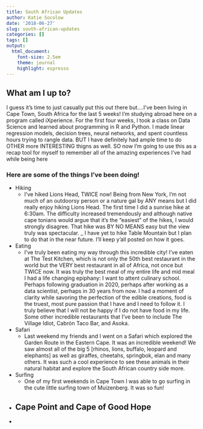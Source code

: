 ```yaml
---
title: South African Updates
author: Katie Socolow
date: '2018-06-27'
slug: south-african-updates
categories: []
tags: []
output:
  html_document:
    font-size: 2.5em
    theme: journal
    highlight: espresso
---
```

## What am I up to?

I guess it's time to just casually put this out there but....I've been living in Cape Town, South Africa for the last 5 weeks! I'm studying abroad here on a program called iXperience. For the first four weeks, I took a class on Data Science and learned about programming in R and Python. I made linear regression models, decision trees, neural networks, and spent countless hours trying to rangle data. BUT I have definitely had ample time to do OTHER more INTERESTING thigns as well. SO now I'm going to use this as a recap tool for myself to remember all of the amazing experiences I've had while being here

### Here are some of the things I've been doing!
  + Hiking
    - I've hiked Lions Head, TWICE now! Being from New York, I'm not much of an outdoorsy person or a nature gal by ANY means but I did really enjoy hiking Lions Head. The first time I did a sunrise hike at 6:30am. The difficulty increased tremendously and although native cape tonians would argue that it's the "easiest" of the hikes, I would strongly disagree. That hike was BY NO MEANS easy but the view truly was spectacular. 
    _ I have yet to hike Table Mountain but I plan to do that in the near future. I'll keep y'all posted on how it goes.
  + Eating
    - I've truly been eating my way through this incredible city! I've eaten at The Test Kitchen, which is not only the 50th best restaurant in the world but the VERY best restaurant in all of Africa, not once but TWICE now. It was truly the best meal of my entire life and mid meal I had a life changing epiphany: I want to attent culinary school. Perhaps following graduation in 2020, perhaps after working as a data scientist, perhaps in 30 years from now. I had a moment of clarity while savoring the perfection of the edible creations, food is the truest, most pure passion that I have and I need to follow it. I truly believe that I will not be happy if I do not have food in my life. Some other incredible restaurants that I've been to include The Village Idiot, Cabrón Taco Bar, and Asoka. 
  + Safari
    - Last weekend my friends and I went on a Safari which explored the Garden Route in the Eastern Cape. It was an incredible weekend! We saw almost all of the big 5 [rhinos, lions, buffalo, leopard and elephants] as well as giraffes, cheetahs, springbok, elan and many others. It was such a cool experience to see these animals in their natural habitat and explore the South African country side more.
  + Surfing
    - One of my first weekends in Cape Town I was able to go surfing in the cute little surfing town of Muizenberg. It was so fun! 
  + Cape Point and Cape of Good Hope
    -
  + 
    
    
